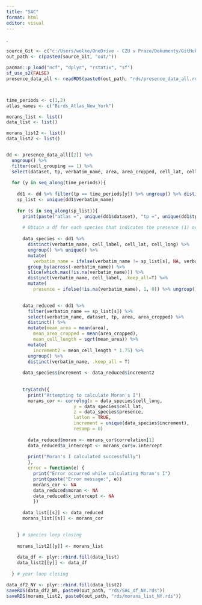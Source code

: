 ```yaml
---
title: "SAC"
format: html
editor: visual
---
```


.
```r
source_Git <- c("c:/Users/wolke/OneDrive - CZU v Praze/Dokumenty/GitHub/BEAST_General_Procedures/Project_Frieda/StaticPredictors/")
out_path <- c(paste0(source_Git, "out/"))

pacman::p_load("ncf", "dplyr", "rstatix", "sf")
sf_use_s2(FALSE)
presence_data_all <- readRDS(paste0(out_path, "rds/presence_data_all.rds"))



time_periods <- c(1,2)
atlas_names <- c("Birds_Atlas_New_York")

morans_list <- list()
data_list <- list()

morans_list2 <- list()
data_list2 <- list()


dd <- presence_data_all[[2]] %>% 
  ungroup() %>% 
  filter(cell_grouping == 1) %>% 
  select(dataset, tp, verbatim_name, area, area_cropped, cell_lat, cell_long, cell_label)
  
  for (y in seq_along(time_periods)){
    
    dd1 <- dd %>% filter(tp == time_periods[y]) %>% ungroup() %>% distinct() 
    sp_list <- unique(dd1$verbatim_name)
    
    for (s in seq_along(sp_list)){  
      print(paste("atlas =", unique(dd1$dataset), "tp =", unique(dd1$tp), "sp = ", sp_list[s], "N = ", s, "/", length(sp_list)))
      
      # Obtain a df for each species that indicates the presence (1) or absence (0) of the species
      
      data_species <- dd1 %>% 
        distinct(verbatim_name, cell_label, cell_lat, cell_long) %>% 
        ungroup() %>% unique() %>%
        mutate(
          verbatim_name = ifelse(verbatim_name != sp_list[s], NA, verbatim_name)) %>%
        group_by(across(-verbatim_name)) %>%
        slice(which.max(!is.na(verbatim_name))) %>% 
        distinct(verbatim_name, cell_label, .keep_all=T) %>%
        mutate(
          presence = ifelse(!is.na(verbatim_name), 1, 0)) %>% ungroup()
    

      data_reduced <- dd1 %>% 
        filter(verbatim_name == sp_list[s]) %>% 
        select(verbatim_name, dataset, tp, area, area_cropped) %>% 
        distinct() %>% 
        mutate(mean_area = mean(area),
          mean_area_cropped = mean(area_cropped),
          mean_cell_length = sqrt(mean_area)) %>% 
        mutate(
          increment2 = mean_cell_length * 1.75) %>% 
        ungroup() %>% 
        distinct(verbatim_name, .keep_all = T)
      
      data_species$increment <- data_reduced$increment2
          
        
      tryCatch({
        print("Attempting to calculate Moran's I")
        morans_cor <- correlog(x = data_species$cell_long, 
                         y = data_species$cell_lat, 
                         z = data_species$presence, 
                         latlon = TRUE, 
                         increment = unique(data_species$increment), 
                         resamp = 0)
  
        data_reduced$moran <- morans_cor$correlation[1]
        data_reduced$x_intercept <- morans_cor$x.intercept
  
        print("Moran's I calculated successfully")
        }, 
        error = function(e) {
          print("Error occurred while calculating Moran's I")
          print(paste("Error message:", e))
          morans_cor <- NA
          data_reduced$moran <- NA
          data_reduced$x_intercept <- NA
          })
      
      data_list[[s]] <- data_reduced
      morans_list[[s]] <- morans_cor 
      

    } # species loop closing
    
    morans_list2[[y]] <- morans_list
    
    data_df <- plyr::rbind.fill(data_list)
    data_list2[[y]] <- data_df
  
  } # year loop closing

data_df2_NY <- plyr::rbind.fill(data_list2)
saveRDS(data_df2_NY, paste0(out_path, "rds/SAC_df_NY.rds"))
saveRDS(morans_list2, paste0(out_path, "rds/morans_list_NY.rds"))


```

